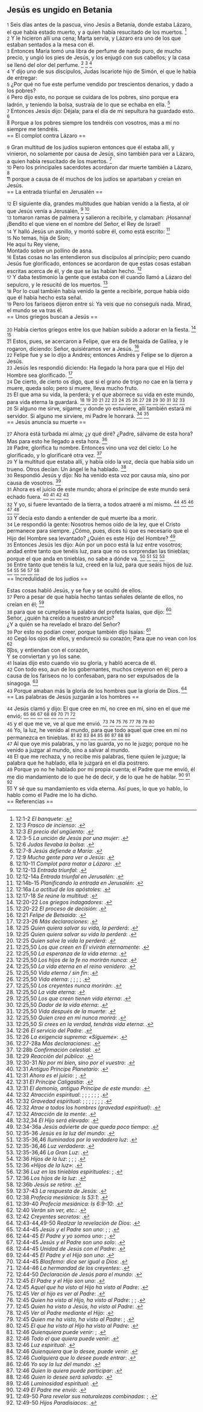 == Jesús es ungido en Betania ==

{{anchor|1}} <small>1</small> Seis días antes de la pascua, vino Jesús a Betania, donde estaba Lázaro, el que había estado muerto, y a quien había resucitado de los muertos. <ref>12:1-2 ''El banquete'': {{lib|LU|172|1|2}}.</ref><br>
{{anchor|2}} <small>2</small> Y le hicieron allí una cena; Marta servía, y Lázaro era uno de los que estaban sentados a la mesa con él.<br>
{{anchor|3}} <small>3</small> Entonces María tomó una libra de perfume de nardo puro, de mucho precio, y ungió los pies de Jesús, y los enjugó con sus cabellos; y la casa se llenó del olor del perfume. <ref>12:3 ''Frasco de incienso'': {{lib|LU|139|12|10}}.</ref> <ref>12:3 ''El precio del ungüento'': {{lib|LU|172|1|7}}.</ref> <ref>12:3-5 ''La unción de Jesús por una mujer'': {{lib|LU|172|1|5}}.</ref><br>
{{anchor|4}} <small>4</small> Y dijo uno de sus discípulos, Judas Iscariote hijo de Simón, el que le había de entregar:<br>
{{anchor|5}} <small>5</small> ¿Por qué no fue este perfume vendido por trescientos denarios, y dado a los pobres?<br>
{{anchor|6}} <small>6</small> Pero dijo esto, no porque se cuidara de los pobres, sino porque era ladrón, y teniendo la bolsa, sustraía de lo que se echaba en ella. <ref>12:6 ''Judas llevaba la bolsa'': {{lib|LU|138|10|10}}.</ref><br>
{{anchor|7}} <small>7</small> Entonces Jesús dijo: Déjala; para el día de mi sepultura ha guardado esto. <ref>12:7-8 ''Jesús defiende a María'': {{lib|LU|172|1|6}}.</ref><br>
{{anchor|8}} <small>8</small> Porque a los pobres siempre los tendréis con vosotros, mas a mí no siempre me tendréis.<br>
== El complot contra Lázaro ==

{{anchor|9}} <small>9</small> Gran multitud de los judíos supieron entonces que él estaba allí, y vinieron, no solamente por causa de Jesús, sino también para ver a Lázaro, a quien había resucitado de los muertos. <ref>12:9 ''Mucha gente para ver a Jesús'': {{lib|LU|172|0|3}}.</ref><br>
{{anchor|10}} <small>10</small> Pero los principales sacerdotes acordaron dar muerte también a Lázaro, <ref>12:10-11 ''Complot para matar a Lázaro'': {{lib|LU|172|1|9}}.</ref><br>
{{anchor|11}} <small>11</small> porque a causa de él muchos de los judíos se apartaban y creían en Jesús.<br>
== La entrada triunfal en Jerusalén ==

{{anchor|12}} <small>12</small> El siguiente día, grandes multitudes que habían venido a la fiesta, al oír que Jesús venía a Jerusalén, <ref>12:12-13 ''Entrada triunfal'': {{lib|LU|127|5|6}}.</ref> <ref>12:12-14a ''Entrada triunfal en Jerusalén'': {{lib|LU|172|3|9}}.</ref><br>
{{anchor|13}} <small>13</small> tomaron ramas de palmera y salieron a recibirle, y clamaban: ¡Hosanna!¡Bendito el que viene en el nombre del Señor, el Rey de Israel!<br>
{{anchor|14}} <small>14</small> Y halló Jesús un asnillo, y montó sobre él, como está escrito: <ref>12:14b-15 ''Planificando la entrada en Jerusalén'': {{lib|LU|172|3|4}}.</ref><br>
{{anchor|15}} <small>15</small> No temas, hija de Sion;<br>
He aquí tu Rey viene,<br>
Montado sobre un pollino de asna.<br>
{{anchor|16}} <small>16</small> Estas cosas no las entendieron sus discípulos al principio; pero cuando Jesús fue glorificado, entonces se acordaron de que estas cosas estaban escritas acerca de él, y de que se las habían hecho. <ref>12:16a ''La actitud de los apóstoles'': {{lib|LU|172|5|1}}.</ref><br>
{{anchor|17}} <small>17</small> Y daba testimonio la gente que estaba con él cuando llamó a Lázaro del sepulcro, y le resucitó de los muertos. <ref>12:17-18 ''Se reúne la multitud'': {{lib|LU|172|3|7}}.</ref><br>
{{anchor|18}} <small>18</small> Por lo cual también había venido la gente a recibirle, porque había oído que él había hecho esta señal.<br>
{{anchor|19}} <small>19</small> Pero los fariseos dijeron entre sí: Ya veis que no conseguís nada. Mirad, el mundo se va tras él.<br>
== Unos griegos buscan a Jesús ==

{{anchor|20}} <small>20</small> Había ciertos griegos entre los que habían subido a adorar en la fiesta. <ref>12:20-22 ''Los griegos indagadores'': {{lib|LU|174|5|1}}.</ref> <ref>12:20-22 ''El proceso de decisión'': {{lib|LU|139|5|9}}.</ref><br>
{{anchor|21}} <small>21</small> Estos, pues, se acercaron a Felipe, que era de Betsaida de Galilea, y le rogaron, diciendo: Señor, quisiéramos ver a Jesús. <ref>12:21 ''Felipe de Betsaida'': {{lib|LU|139|5|7}}.</ref><br>
{{anchor|22}} <small>22</small> Felipe fue y se lo dijo a Andrés; entonces Andrés y Felipe se lo dijeron a Jesús.<br>
{{anchor|23}} <small>23</small> Jesús les respondió diciendo: Ha llegado la hora para que el Hijo del Hombre sea glorificado. <ref>12:23-26 ''Más declaraciones'': {{lib|LU|174|5|8}}.</ref><br>
{{anchor|24}} <small>24</small> De cierto, de cierto os digo, que si el grano de trigo no cae en la tierra y muere, queda solo; pero si muere, lleva mucho fruto.<br>
{{anchor|25}} <small>25</small> El que ama su vida, la perderá; y el que aborrece su vida en este mundo, para vida eterna la guardará. <ref>12:25 ''Quien quiera salvar su vida, la perderá'': {{lib|LU|140|5|19}}.</ref> <ref>12:25 ''Quien quiera salvar su vida la perderá'': {{lib|LU|160|5|10}}.</ref> <ref>12:25 ''Quien salve la vida la perderá'': {{lib|LU|103|5|6}}.</ref> <ref>12:25,50 ''Los que creen en Él vivirán eternamente'': {{lib|LU|190|5|4}}.</ref> <ref>12:25,50 ''La esperanza de la vida eterna'': {{lib|LU|170|2|2}}.</ref> <ref>12:25,50 ''Los hijos de la fe no morirán nunca'': {{lib|LU|193|1|2}}.</ref> <ref>12:25,50 ''La vida eterna en el reino venidero'': {{lib|LU|181|2|11}}.</ref> <ref>12:25,50 ''Vida eterna / sin fin'': {{lib|LU|170|2|20}}.</ref> <ref>12:25,50 ''Vida eterna'': {{lib|LU|101|6|8}}; {{lib|LU|162|2|7}}; {{lib|LU|27|1|5}}; {{lib|LU|2|2|1}}; {{lib|LU|3|0|1}}.</ref> <ref>12:25,50 ''Los creyentes nunca morirán'': {{lib|LU|162|7|5}}.</ref> <ref>12:25,50 ''La vida eterna'': {{lib|LU|146|3|7}}.</ref> <ref>12:25,50 ''Los que creen tienen vida eterna'': {{lib|LU|153|2|11}}.</ref> <ref>12:25,50 ''Dador de la vida eterna'': {{lib|LU|128|1|10}}.</ref> <ref>12:25,50 ''Vida después de la muerte'': {{lib|LU|121|5|11}}.</ref> <ref>12:25,50 ''Quien crea en mí nunca morirá'': {{lib|LU|168|0|7}}.</ref> <ref>12:25,50 ''Si crees en la verdad, tendrás vida eterna'': {{lib|LU|157|6|10}}.</ref><br>
{{anchor|26}} <small>26</small> Si alguno me sirve, sígame; y donde yo estuviere, allí también estará mi servidor. Si alguno me sirviere, mi Padre le honrará. <ref>12:26 ''El servicio del Padre'': {{lib|LU|170|2|20}}.</ref> <ref>12:26 ''La exigencia suprema: «Sígueme»'': {{lib|LU|196|0|13}}.</ref><br>
== Jesús anuncia su muerte ==

{{anchor|27}} <small>27</small> Ahora está turbada mi alma; ¿y qué diré? ¿Padre, sálvame de esta hora? Mas para esto he llegado a esta hora. <ref>12:27-28a ''Más declaraciones'': {{lib|LU|174|5|9}}.</ref><br>
{{anchor|28}} <small>28</small> Padre, glorifica tu nombre. Entonces vino una voz del cielo: Lo he glorificado, y lo glorificaré otra vez. <ref>12:28b ''Confirmación celestial'': {{lib|LU|174|5|10}}.</ref><br>
{{anchor|29}} <small>29</small> Y la multitud que estaba allí, y había oído la voz, decía que había sido un trueno. Otros decían: Un ángel le ha hablado. <ref>12:29 ''Reacción del público'': {{lib|LU|174|5|11}}.</ref><br>
{{anchor|30}} <small>30</small> Respondió Jesús y dijo: No ha venido esta voz por causa mía, sino por causa de vosotros. <ref>12:30-31 ''No por mi bien, sino por el vuestro'': {{lib|LU|174|5|12}}.</ref><br>
{{anchor|31}} <small>31</small> Ahora es el juicio de este mundo; ahora el príncipe de este mundo será echado fuera. <ref>12:31 ''Antiguo Príncipe Planetario'': {{lib|LU|51|3|9}}.</ref> <ref>12:31 ''Ahora es el juicio'': {{lib|LU|53|8|5}}; {{lib|LU|53|8|5}}.</ref> <ref>12:31 ''El Príncipe Caligastia'': {{lib|LU|66|1|1}}.</ref> <ref>12:31 ''El demonio, antiguo Príncipe de este mundo'': {{lib|LU|53|1|4}}.</ref><br>
{{anchor|32}} <small>32</small> Y yo, si fuere levantado de la tierra, a todos atraeré a mí mismo. <ref>12:32 ''Atracción espiritual'': {{lib|LU|108|4|1}}; {{lib|LU|174|5|13}}; {{lib|LU|180|4|5}}; {{lib|LU|188|5|10}}; {{lib|LU|195|10|1}}; {{lib|LU|20|1|6}}; {{lib|LU|34|4|2}}.</ref> <ref>12:32 ''Gravedad espiritual'': {{lib|LU|107|0|5}}; {{lib|LU|11|8|9}}; {{lib|LU|12|8|4}}; {{lib|LU|14|2|7}}; {{lib|LU|157|6|10}}; {{lib|LU|5|6|9}}; {{lib|LU|7|1|1}}; {{lib|LU|7|3|2}}.</ref> <ref>12:32 ''Atrae a todos los hombres (gravedad espiritual)'': {{lib|LU|1|4|2}}.</ref> <ref>12:32 ''Atracción de la mente'': {{lib|LU|9|6|2}}.</ref> <ref>12:32,34 ''El Hijo será elevado'': {{lib|LU|162|5|4}}.</ref><br>
{{anchor|33}} <small>33</small> Y decía esto dando a entender de qué muerte iba a morir.<br>
{{anchor|34}} <small>34</small> Le respondió la gente: Nosotros hemos oído de la ley, que el Cristo permanece para siempre. ¿Cómo, pues, dices tú que es necesario que el Hijo del Hombre sea levantado? ¿Quién es este Hijo del Hombre? <ref>12:34-36a ''Jesús advierte de que queda poco tiempo'': {{lib|LU|174|5|13}}.</ref><br>
{{anchor|35}} <small>35</small> Entonces Jesús les dijo: Aún por un poco está la luz entre vosotros; andad entre tanto que tenéis luz, para que no os sorprendan las tinieblas; porque el que anda en tinieblas, no sabe a dónde va. <ref>12:35-36 ''Jesús es la luz del mundo'': {{lib|LU|162|5|2}}.</ref> <ref>12:35-36,46 ''Iluminados por la verdadera luz'': {{lib|LU|52|1|7}}.</ref> <ref>12:35-36,46 ''Luz verdadera'': {{lib|LU|40|5|16}}.</ref> <ref>12:35-36,46 ''La Gran Luz'': {{lib|LU|45|4|4}}.</ref><br>
{{anchor|36}} <small>36</small> Entre tanto que tenéis la luz, creed en la luz, para que seáis hijos de luz. <ref>12:36 ''Hijos de la luz'': {{lib|LU|147|7|2}}; {{lib|LU|180|4|5}}; {{lib|LU|181|1|2}}; {{lib|LU|193|0|3}}.</ref> <ref>12:36 ''«Hijos de la luz»'': {{lib|LU|120|2|2}}.</ref> <ref>12:36 ''Luz en las tinieblas espirituales'': {{lib|LU|191|4|3}}; {{lib|LU|191|4|3}}.</ref> <ref>12:36 ''Los hijos de la luz'': {{lib|LU|178|3|4}}.</ref> <ref>12:36b ''Jesús se retira'': {{lib|LU|174|5|14}}.</ref><br>
== Incredulidad de los judíos ==

Estas cosas habló Jesús, y se fue y se ocultó de ellos.<br>
{{anchor|37}} <small>37</small> Pero a pesar de que había hecho tantas señales delante de ellos, no creían en él; <ref>12:37-43 ''La respuesta de Jesús'': {{lib|LU|174|5|3}}.</ref><br>
{{anchor|38}} <small>38</small> para que se cumpliese la palabra del profeta Isaías, que dijo: <ref>12:38 ''Profecía mesiánica: Is 53:1'': {{lib|LU|122|4|4}}.</ref><br>
Señor, ¿quién ha creído a nuestro anuncio?<br>
¿Y a quién se ha revelado el brazo del Señor?<br>
{{anchor|39}} <small>39</small> Por esto no podían creer, porque también dijo Isaías: <ref>12:39-40 ''Profecía mesiánica: Is 6:9-10'': {{lib|LU|122|4|4}}.</ref><br>
{{anchor|40}} <small>40</small> Cegó los ojos de ellos, y endureció su corazón; Para que no vean con los <ref>12:40 ''Verán sin ver, etc.'': {{lib|LU|151|1|4}}.</ref><br>
ojos, y entiendan con el corazón,<br>
Y se conviertan y yo los sane.<br>
{{anchor|41}} <small>41</small> Isaías dijo esto cuando vio su gloria, y habló acerca de él.<br>
{{anchor|42}} <small>42</small> Con todo eso, aun de los gobernantes, muchos creyeron en él; pero a causa de los fariseos no lo confesaban, para no ser expulsados de la sinagoga. <ref>12:42 ''Creyentes secretos'': {{lib|LU|175|4|3}}.</ref><br>
{{anchor|43}} <small>43</small> Porque amaban más la gloria de los hombres que la gloria de Dios. <ref>12:43-44,49-50 ''Realzar la revelación de Dios'': {{lib|LU|120|4|4}}.</ref><br>
== Las palabras de Jesús juzgarán a los hombres ==

{{anchor|44}} <small>44</small> Jesús clamó y dijo: El que cree en mí, no cree en mí, sino en el que me envió; <ref>12:44-45 ''Jesús y el Padre son uno'': {{lib|LU|161|1|8}}; {{lib|LU|161|2|9}}; {{lib|LU|184|4|6}}.</ref> <ref>12:44-45 ''El Padre y yo somos uno'': {{lib|LU|153|2|11}}; {{lib|LU|164|5|2}}.</ref> <ref>12:44-45 ''Jesús y el Padre son uno solo'': {{lib|LU|169|4|2}}.</ref> <ref>12:44-45 ''Unidad de Jesús con el Padre'': {{lib|LU|196|2|2}}.</ref> <ref>12:44-45 ''El Padre y el Hijo son uno'': {{lib|LU|1|5|6}}.</ref> <ref>12:44-45 ''Blasfemo: dice ser igual a Dios'': {{lib|LU|169|0|5}}.</ref> <ref>12:44-46 ''La hermandad de los creyentes'': {{lib|LU|170|2|20}}.</ref> <ref>12:44-50 ''Declaración de Jesús para el mundo'': {{lib|LU|174|5|7}}.</ref><br>
{{anchor|45}} <small>45</small> y el que me ve, ve al que me envió. <ref>12:45 ''El Padre y el Hijo son uno'': {{lib|LU|6|8|3}}.</ref> <ref>12:45 ''Aquel que ha visto al Hijo ha visto al Padre'': {{lib|LU|20|6|5}}.</ref> <ref>12:45 ''Ver al hijo es ver al Padre'': {{lib|LU|33|1|4}}.</ref> <ref>12:45 ''Quien ha visto al Hijo, ha visto al Padre'': {{lib|LU|157|6|13}}; {{lib|LU|169|4|2}}; {{lib|LU|32|3|6}}.</ref> <ref>12:45 ''Quien ha visto a Jesús, ha visto al Padre'': {{lib|LU|161|2|9}}.</ref> <ref>12:45 ''Ver al Padre mediante el Hijo'': {{lib|LU|1|5|5}}.</ref> <ref>12:45 ''Quien me ha visto, ha visto al Padre'': {{lib|LU|169|4|12}}; {{lib|LU|181|2|20}}.</ref> <ref>12:45 ''El que ha visto al Hijo ha visto al Padre'': {{lib|LU|107|0|4}}.</ref><br>
{{anchor|46}} <small>46</small> Yo, la luz, he venido al mundo, para que todo aquel que cree en mí no permanezca en tinieblas. <ref>12:46 ''Quienquiera puede venir'': {{lib|LU|165|3|8}}; {{lib|LU|2|5|2}}.</ref> <ref>12:46 ''Todo el que quiera puede venir'': {{lib|LU|139|12|7}}.</ref> <ref>12:46 ''Luz espiritual'': {{lib|LU|0|6|9}}.</ref> <ref>12:46 ''Quienquiera que lo desee, puede venir'': {{lib|LU|100|7|6}}.</ref> <ref>12:46 ''Cualquiera que lo desee puede entrar'': {{lib|LU|166|3|7}}.</ref> <ref>12:46 ''Yo soy la luz del mundo'': {{lib|LU|182|1|10}}.</ref> <ref>12:46 ''Quien lo quiera puede participar'': {{lib|LU|32|5|8}}.</ref> <ref>12:46 ''Quien lo desee será salvado'': {{lib|LU|131|10|7}}.</ref> <ref>12:46 ''Luminosidad espiritual'': {{lib|LU|107|4|5}}.</ref><br>
{{anchor|47}} <small>47</small> Al que oye mis palabras, y no las guarda, yo no le juzgo; porque no he venido a juzgar al mundo, sino a salvar al mundo.<br>
{{anchor|48}} <small>48</small> El que me rechaza, y no recibe mis palabras, tiene quien le juzgue; la palabra que he hablado, ella le juzgará en el día postrero.<br>
{{anchor|49}} <small>49</small> Porque yo no he hablado por mi propia cuenta; el Padre que me envió, él me dio mandamiento de lo que he de decir, y de lo que he de hablar. <ref>12:49 ''El Padre me envió'': {{lib|LU|193|2|2}}.</ref> <ref>12:49-50 ''Para revelar sus naturalezas combinadas'': {{lib|LU|169|4|2}}; {{lib|LU|169|4|2}}.</ref> <ref>12:49-50 ''Hijos Paradisíacos'': {{lib|LU|10|1|6}}.</ref><br>
{{anchor|50}} <small>50</small> Y sé que su mandamiento es vida eterna. Así pues, lo que yo hablo, lo hablo como el Padre me lo ha dicho.<br>
== Referencias ==

<references />

